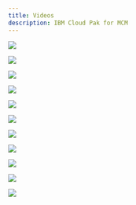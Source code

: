 ```yaml
---
title: Videos
description: IBM Cloud Pak for MCM
---
```



<Row>

<Column colLg={4} colMd={4} noGutterMdLeft>
<ArticleCard
    color="dark"
    title="CP4MCM Part 1 - Getting Started and Cluster Management"
    href="https://youtu.be/QD6b6kjviZ4"
    author="Demo of IBM Cloud Pak for Multicluster Management covering the Getting Started and Cluster Management capabilities"
    actionIcon="arrowRight"
    >

![](images/video1-thumb.jpg)

</ArticleCard>
</Column>

<Column colLg={4} colMd={4} noGutterMdLeft>
<ArticleCard
    color="dark"
    title="CP4MCM Part 2 - Application Management"
    href="https://youtu.be/IEX_rTZC99I"
    author="Demo of IBM Cloud Pak for Multicluster Management covering the Application Management and Application monitoring capabilities"
    actionIcon="arrowRight"
    >

![](images/video2-thumb.jpg)

</ArticleCard>

</Column>

<Column colLg={4} colMd={4} noGutterMdLeft>
<ArticleCard
    color="dark"
    title="CP4MCM Part 3 - Governance, Risk and Compliance"
    href="https://youtu.be/o072Bgo2jsM"
    author="In this demo you can see how IBM Cloud Pak for Platform helps you manage governance, risk and compliance across hybrid cloud environments and how you can manage policies as code."
    actionIcon="arrowRight"
    >

![](images/video3-thumb.jpg)

</ArticleCard>
</Column>
</Row>


<Row>

<Column colLg={4} colMd={4} noGutterMdLeft>
<ArticleCard
    color="dark"
    title="CP4MCM - A day in the life of Operations Manager"
    href="https://youtu.be/x7hQAaYU3C4"
    author="Manage, monitor, optimize cost/quality of service for workloads across multiple clouds. Included in this view is Cost & Asset Management, which is currently NOT part of Cloud Pak for Platform but a separate entitlement."
    actionIcon="arrowRight"
    >

![](images/video4-thumb.jpg)

</ArticleCard>
</Column>

<Column colLg={4} colMd={4} noGutterMdLeft>
<ArticleCard
    color="dark"
    title="CP4MCM - A day in the life of Applications Manager"
    href="https://youtu.be/BfcCBV1q83M"
    author="Self service deployment, compliance enforcement and management simplifications of applications across multiple clouds. The Cloud Application Manager shown in this view is currently in tech preview."
    actionIcon="arrowRight"
    >

![](images/video5-thumb.jpg)

</ArticleCard>

</Column>

<Column colLg={4} colMd={4} noGutterMdLeft>
<ArticleCard
    color="dark"
    title="Using Golden Signals for application monitoring in multicloud environment"
    href="https://youtu.be/z5WLD6vANvw"
    author="This short demonstration of IBM Cloud App Management (part of IBM Cloud Pak for Platform), shows how the golden signals approach helps monitor microservice-based applications deployed in the cloud environment and quickly resolves any availability issues."
    actionIcon="arrowRight"
    >

![](images/video6-thumb.jpg)

</ArticleCard>
</Column>
</Row>

<Row>

<Column colLg={4} colMd={4} noGutterMdLeft>
<ArticleCard
    color="dark"
    title="Cloud native delivery with CP4A, CP4MCM and IBM DevOps"
    href="https://youtu.be/hfCxvrndqYY"
    author="This demonstration shows how IBM Cloud Pak for Applications, IBM Cloud DevOps and IBM Cloud Pak for Platform work hand-in-hand, delivering the integrated hybrid cloud DevOps solution and provide easy portability of applications across cloud environments."
    actionIcon="arrowRight"
    >

![](images/video7-thumb.jpg)

</ArticleCard>
</Column>

<Column colLg={4} colMd={4} noGutterMdLeft>
<ArticleCard
    color="dark"
    title="Partner spotlight: Figuring out developer induced issue with Humio"
    href="https://youtu.be/HceOGMPBHCs"
    author="IBM’s cloud Pak for Platform is a modern management control plane with a single view of “what an app is” and Humio’s integrated application log solution, ensure developers can find logs pointing to problems very quickly and in context with issues."
    actionIcon="arrowRight"
    >

![](images/video8-thumb.jpg)

</ArticleCard>

</Column>

<Column colLg={4} colMd={4} noGutterMdLeft>
<ArticleCard
    color="dark"
    title="Partner spotlight: Expiring SSL certificate problem resolution with Humio"
    href="https://youtu.be/if7hZT03Ggk"
    author="Does your company have a bulletproof system for managing SSL certificates? Watch IBM’s Cloud Pak for Platform working with Humio's centralized log management to provide an elegant solution for the SSL certificate expiration problem."
    actionIcon="arrowRight"
    >

![](images/video9-thumb.jpg)

</ArticleCard>
</Column>
</Row>

<Row>

<Column colLg={4} colMd={4} noGutterMdLeft>
<ArticleCard
    color="dark"
    title="Partner spotlight: Extending Security Governance with Sysdig"
    href="https://youtu.be/lIOwvccdYPs"
    author="A consistent, automated approach to securing containerized apps helps you ensure smooth operations and deliver applications faster with less risk. Watch IBM Cloud Pak for Platform enhanced with in-depth container security from Sysdig Secure."
    actionIcon="arrowRight"
    >

![](images/video10-thumb.jpg)

</ArticleCard>
</Column>

<Column colLg={4} colMd={4} noGutterMdLeft>
<ArticleCard
    color="dark"
    title="Partner spotlight: Application-Centric Approach to CP4MCM with Turbonomic"
    href="https://youtu.be/WM-Xg9Nu6rs"
    author="Today, more than ever, applications are the business. See how Turbonomic’s Application Resource Management (ARM) with the IBM Cloud Pak for Platform enables full-stack application management to remove silos and help applications perform."
    actionIcon="arrowRight"
    >

![](images/video11-thumb.jpg)

</ArticleCard>

</Column>

</Row>
